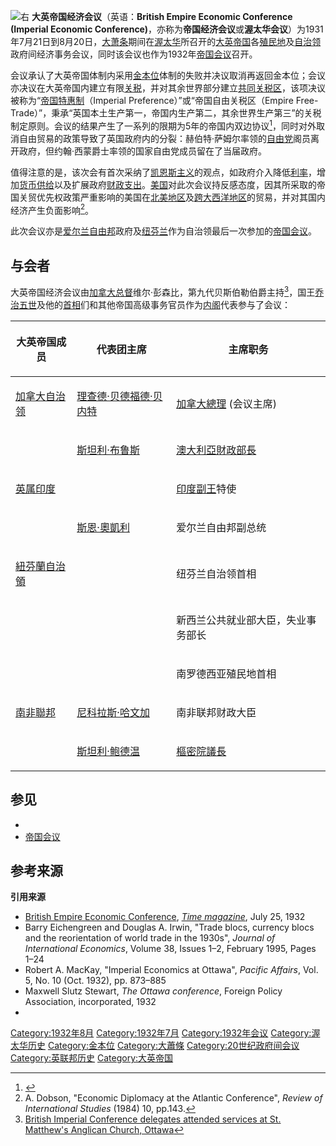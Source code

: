 {{Infobox summit meeting
|summit_name=1932年大英帝国经济会议<br><small>1932 British Empire Economic Conference</small>
|other_titles=帝国经济会议<br>Imperial Economic Conference<br>1932年帝国会议<br>1932 Imperial Conference
|image=
|alt=
|caption=
|country={{flagicon|Canada|1921}} [[加拿大自治领|加拿大自治领]]
|date={{nowrap|1932年7月21日}}至<br />{{nowrap|1932年8月18日}}
|venues=[[加拿大众议院|众议院]]，[[国会山庄_(加拿大)|加拿大国会山庄]]
|cities=[[渥太华|渥太华]]
|participants=大英帝国内9个自治领，殖民地及母国政府
|heads_of_state_label={{nowrap|Heads of State}} or Government
|heads_of_state=
|chairperson=[[理查德·贝德福德·贝内特|理查德·贝德福德·贝内特]]<br>([[加拿大总理|加拿大总理]])
|follows=1930年帝国会议
|precedes=1937年帝国会议
}}
[[File:Canada-Stamp-1932-Ottawa_Conference.jpg|右]]
'''大英帝国经济会议'''（英语：'''British Empire Economic Conference (Imperial Economic Conference)'''，亦称为'''帝国经济会议'''或'''渥太华会议'''）为1931年7月21日到8月20日，[[大萧条|大萧条]]期间在[[渥太華|渥太华]]所召开的[[大英帝国|大英帝国]]各[[殖民地|殖民地]]及[[自治領|自治领]]政府间经济事务会议，同时该会议也作为1932年[[帝国会议|帝国会议]]召开。

会议承认了大英帝国体制内采用[[金本位|金本位]]体制的失败并决议取消再返回金本位；会议亦决议在大英帝国内建立有限[[关税|关税]]，并对其余世界部分建立[[關稅同盟|共同关税区]]，该项决议被称为“[[帝国特惠制|帝国特惠制]]（Imperial Preference）”或“帝国自由关税区（Empire Free-Trade）”，秉承“英国本土生产第一，帝国内生产第二，其余世界生产第三”的关税制定原则。会议的结果产生了一系列的限期为5年的帝国内双边协议<ref>{{cite web|title=Imperial Economic Conference|url=http://www.britannica.com/EBchecked/topic/283893/Imperial-Economic-Conference|work=Encyclopædia Britannica|publisher=Encyclopædia Britannica|accessdate=2020-09-11|archive-date=2014-09-19|archive-url=https://web.archive.org/web/20140919004253/http://www.britannica.com/EBchecked/topic/283893/Imperial-Economic-Conference|dead-url=no}}</ref>，同时对外取消自由贸易的政策导致了英国政府内的分裂：赫伯特·萨姆尔率领的[[自由党_(英国)|自由党]]阁员离开政府，但约翰·西蒙爵士率领的国家自由党成员留在了当届政府。

值得注意的是，该次会有首次采纳了[[凯恩斯主义|凯恩斯主义]]的观点，如政府介入降低[[利率|利率]]，增加[[貨幣供應量|货币供给]]以及扩展政府[[财政政策|财政支出]]。[[美国|美国]]对此次会议持反感态度，因其所采取的帝国关贸优先权政策严重影响的美国在[[北美地区|北美地区]]及[[跨大西洋关系|跨大西洋地区]]的贸易，并对其国内经济产生负面影响<ref>A. Dobson, "Economic Diplomacy at the Atlantic Conference", ''Review of International Studies'' (1984) 10, pp.143.</ref>。

此次会议亦是[[爱尔兰自由邦|爱尔兰自由邦]]政府及[[紐芬蘭自治領|纽芬兰]]作为自治领最后一次参加的[[帝国会议|帝国会议]]。

== 与会者 ==
大英帝国经济会议由[[加拿大總督|加拿大总督]]维尔·彭森比，第九代贝斯伯勒伯爵主持<ref>[http://m.ebay.ca/itm/1932-British-Imperial-Conference-Delegates-St-Matthew-Church-Ottawa-Press-Photo-/201233891418?nav=SEARCH British Imperial Conference delegates attended services at St. Matthew's Anglican Church, Ottawa]</ref>，国王[[乔治五世|乔治五世]]及他的[[首相|首相]]们和其他帝国高级事务官员作为[[内阁|内阁]]代表参与了会议：
{| class="wikitable"
!大英帝国成员
!代表团主席
!主席职务
|-
|{{Flagicon|Canada|1921}} [[加拿大自治领|加拿大自治领]]
|[[理查德·贝德福德·贝内特|理查德·贝德福德·贝内特]]
|[[加拿大總理|加拿大總理]] (会议主席)
|-
|{{Flag|Australia}}
|[[斯坦利·布鲁斯|斯坦利·布鲁斯]]
|[[澳大利亞財政部長|澳大利亞財政部長]]
|-
|{{Flagicon|British Raj}} [[英属印度|英属印度]]
|{{en-link|阿圖爾·钱德拉·查特基|Sir Atul Chandra Chatterjee}}
|[[印度副王|印度副王]]特使
|-
|{{Flag|Irish Free State}}
|[[斯恩·奧凱利|斯恩·奧凱利]]
|爱尔兰自由邦副总统
|-
|{{Flagicon|Newfoundland}} [[紐芬蘭自治領|紐芬蘭自治領]]
|{{en-link|弗雷德里克·C·阿尔德迪斯|Frederick C. Alderdice}}
|纽芬兰自治领首相
|-
|{{Flag|New Zealand}}
|{{en-link|约瑟夫·戈登·考特斯|Gordon Coates}}
|新西兰公共就业部大臣，失业事务部长
|-
|{{Flag|Southern Rhodesia}}
|{{en-link|霍华德·昂温·莫法特|Howard Unwin Moffat}}
|南罗德西亚殖民地首相
|-
|{{Flagicon|South Africa|1928}} [[南非聯邦|南非聯邦]]
|[[尼科拉斯·哈文加|尼科拉斯·哈文加]]
|南非联邦财政大臣
|-
|{{Flag|United Kingdom}}
|[[斯坦利·鲍德温|斯坦利·鲍德温]]
|[[樞密院議長|樞密院議長]]
|}

== 参见 ==

* {{en-link|1932年进口义务法案|Import Duties Act 1932}}
* [[帝国会议|帝国会议]]

== 参考来源 ==
'''引用'''{{Reflist}}'''来源'''
* [http://www.time.com/time/magazine/article/0,9171,744015,00.html British Empire Economic Conference]{{Wayback|url=http://www.time.com/time/magazine/article/0,9171,744015,00.html |date=20130813191750 }}, ''[[時代雜誌|Time magazine]]'', July 25, 1932
* Barry Eichengreen and Douglas A. Irwin, "Trade blocs, currency blocs and the reorientation of world trade in the 1930s", ''Journal of International Economics'', Volume 38, Issues 1–2, February 1995, Pages 1–24
* Robert A. MacKay, "Imperial Economics at Ottawa", ''Pacific Affairs'', Vol. 5, No. 10 (Oct. 1932), pp. 873–885
* Maxwell Slutz Stewart, ''The Ottawa conference'', Foreign Policy Association, incorporated, 1932
* {{Cite journal|title=Imperial Economic Conference, Ottawa, 1932. Summary of Proceedings.|url=https://atojs.natlib.govt.nz/cgi-bin/atojs?a=d&d=AJHR1932-I-II.2.1.2.5&cl=search&srpos=4&e=-------10--1------0IMPERIAL+CONFERENCE+1930--|date=1932|journal=Journals of the House of Representatives|location=New Zealand|volume=Session I-II Appendix, A-06|access-date=2020-09-11|archive-date=2020-07-27|archive-url=https://web.archive.org/web/20200727042216/https://atojs.natlib.govt.nz/cgi-bin/atojs?a=d&d=AJHR1932-I-II.2.1.2.5&cl=search&srpos=4&e=-------10--1------0IMPERIAL+CONFERENCE+1930--|dead-url=no}}

{{大英國協政府首腦會議}}

[[Category:1932年8月|Category:1932年8月]]
[[Category:1932年7月|Category:1932年7月]]
[[Category:1932年会议|Category:1932年会议]]
[[Category:渥太华历史|Category:渥太华历史]]
[[Category:金本位|Category:金本位]]
[[Category:大蕭條|Category:大蕭條]]
[[Category:20世纪政府间会议|Category:20世纪政府间会议]]
[[Category:英联邦历史|Category:英联邦历史]]
[[Category:大英帝国|Category:大英帝国]]
